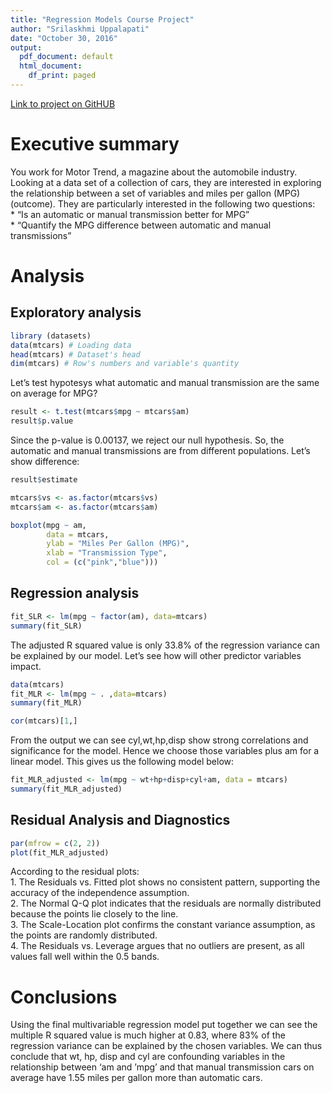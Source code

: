 ---
title: "Regression Models Course Project"
author: "Srilaskhmi Uppalapati"
date: "October 30, 2016"
output:
  pdf_document: default
  html_document:
    df_print: paged
---
[Link to project on GitHUB](https://github.com/SrilakshmiUppalapati/Regression-Models-Project)     


# Executive summary

You work for Motor Trend, a magazine about the automobile industry. Looking at a data set of a collection of cars, they are interested in exploring the relationship between a set of variables and miles per gallon (MPG) (outcome). They are particularly interested in the following two questions:      
* "Is an automatic or manual transmission better for MPG"     
* "Quantify the MPG difference between automatic and manual transmissions"     

# Analysis

## Exploratory analysis

```{r , warning=FALSE, message = FALSE, echo=TRUE}
library (datasets)
data(mtcars) # Loading data
head(mtcars) # Dataset's head
dim(mtcars) # Row's numbers and variable's quantity 
```

Let's test hypotesys what automatic and manual transmission are the same on average for MPG?
```{r}
result <- t.test(mtcars$mpg ~ mtcars$am) 
result$p.value
``` 

Since the p-value is 0.00137, we reject our null hypothesis. So, the automatic and manual transmissions are from different populations. Let's show difference:

```{r}
result$estimate
``` 

```{r , warning=FALSE, message = FALSE, echo=TRUE}
mtcars$vs <- as.factor(mtcars$vs)
mtcars$am <- as.factor(mtcars$am)

boxplot(mpg ~ am, 
        data = mtcars, 
        ylab = "Miles Per Gallon (MPG)", 
        xlab = "Transmission Type",
        col = (c("pink","blue")))
```

## Regression analysis

```{r, warning=FALSE, message = FALSE, echo=TRUE}
fit_SLR <- lm(mpg ~ factor(am), data=mtcars)
summary(fit_SLR)
```  

The adjusted R squared value is only 33.8% of the regression variance can be explained by our model. 
Let's see how will other predictor variables impact.

```{r, warning=FALSE, message = FALSE, echo=TRUE}
data(mtcars)
fit_MLR <- lm(mpg ~ . ,data=mtcars)
summary(fit_MLR)
```

```{r, warning=FALSE, message = FALSE, echo=TRUE}
cor(mtcars)[1,]
```
From the  output we can see cyl,wt,hp,disp show strong correlations and significance for the model. Hence we choose those variables plus am for a linear model. This gives us the following model below:

```{r, warning=FALSE, message = FALSE, echo=TRUE}
fit_MLR_adjusted <- lm(mpg ~ wt+hp+disp+cyl+am, data = mtcars)
summary(fit_MLR_adjusted)
```

## Residual Analysis and Diagnostics

```{r, warning=FALSE, message = FALSE, echo=TRUE}
par(mfrow = c(2, 2))
plot(fit_MLR_adjusted)
```

According to the residual plots:  
1. The Residuals vs. Fitted plot shows no consistent pattern, supporting the accuracy of the independence assumption.  
2. The Normal Q-Q plot indicates that the residuals are normally distributed because the points lie closely to the line.  
3. The Scale-Location plot confirms the constant variance assumption, as the points are randomly distributed.  
4. The Residuals vs. Leverage argues that no outliers are present, as all values fall well within the 0.5 bands.  

# Conclusions 

Using the final multivariable regression model put together we can see the multiple R squared value is much higher at 0.83, where 83% of the regression variance can be explained by the chosen variables. We can thus conclude that wt, hp, disp and cyl are confounding variables in the relationship between 'am and 'mpg' and that manual transmission cars on average have 1.55 miles per gallon more than automatic cars.